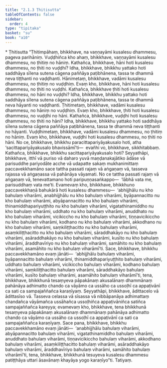 ```yaml
---
title: "2.1.3 Ṭhitisutta"
tableOfContents: false
sidebar:
  order: 4
type: "tipitaka"
basket: "su"
book: "a10"
---
```



<DynamicBreadcrumb />

<Paragraph type="center" book="a10">
* Ṭhitisutta
</Paragraph>

<Division number="53" book="a10" bookNo="17" page="332">

<Paragraph number="383" book="a10">
“Ṭhitimpāhaṃ, bhikkhave, na vaṇṇayāmi kusalesu dhammesu, pageva parihāniṃ. Vuḍḍhiñca kho ahaṃ, bhikkhave, vaṇṇayāmi kusalesu dhammesu, no ṭhitiṃ no hāniṃ.
</Paragraph>

<Paragraph number="384" book="a10">
Kathañca, bhikkhave, hāni hoti kusalesu dhammesu, no ṭhiti no vuḍḍhi? Idha, bhikkhave, bhikkhu yattako hoti saddhāya sīlena sutena cāgena paññāya paṭibhānena, tassa te dhammā neva tiṭṭhanti no vaḍḍhanti. Hānimetaṃ, bhikkhave, vadāmi kusalesu dhammesu, no ṭhitiṃ no vuḍḍhiṃ. Evaṃ kho, bhikkhave, hāni hoti kusalesu dhammesu, no ṭhiti no vuḍḍhi.
</Paragraph>

<Paragraph number="385" book="a10">
Kathañca, bhikkhave ṭhiti hoti kusalesu dhammesu, no hāni no vuḍḍhi? Idha, bhikkhave, bhikkhu yattako hoti saddhāya sīlena sutena cāgena paññāya paṭibhānena, tassa te dhammā neva hāyanti no vaḍḍhanti. Ṭhitimetaṃ, bhikkhave, vadāmi kusalesu dhammesu, no hāniṃ no vuḍḍhiṃ. Evaṃ kho, bhikkhave, ṭhiti hoti kusalesu dhammesu, no vuḍḍhi no hāni.
</Paragraph>

<Paragraph number="386" book="a10">
Kathañca, bhikkhave, vuḍḍhi hoti kusalesu dhammesu, no ṭhiti no hāni? Idha, bhikkhave, bhikkhu yattako hoti saddhāya sīlena sutena cāgena paññāya paṭibhānena, tassa te dhammā neva tiṭṭhanti no hāyanti. Vuḍḍhimetaṃ, bhikkhave, vadāmi kusalesu dhammesu, no ṭhitiṃ no hāniṃ. Evaṃ kho, bhikkhave, vuḍḍhi hoti kusalesu dhammesu, no ṭhiti no hāni.
</Paragraph>

<Paragraph number="387" book="a10">
No ce, bhikkhave, bhikkhu paracittapariyāyakusalo hoti, atha ‘sacittapariyāyakusalo bhavissāmī’ti—  evañhi vo, bhikkhave, sikkhitabbaṃ.
</Paragraph>

<Paragraph number="388" book="a10">
Kathañca, bhikkhave, bhikkhu sacittapariyāyakusalo hoti? Seyyathāpi, bhikkhave, itthī vā puriso vā daharo yuvā maṇḍanakajātiko ādāse vā parisuddhe pariyodāte acche vā udapatte sakaṃ mukhanimittaṃ paccavekkhamāno sace tattha passati rajaṃ vā aṅgaṇaṃ vā, tasseva rajassa vā aṅgaṇassa vā pahānāya vāyamati. No ce tattha passati rajaṃ vā aṅgaṇaṃ vā, tenevattamano hoti paripuṇṇasaṅkappo—  ‘lābhā vata me, parisuddhaṃ vata me’ti. Evamevaṃ kho, bhikkhave, bhikkhuno paccavekkhaṇā bahukārā hoti kusalesu dhammesu—  ‘abhijjhālu nu kho bahulaṃ viharāmi, anabhijjhālu nu kho bahulaṃ viharāmi, byāpannacitto nu kho bahulaṃ viharāmi, abyāpannacitto nu kho bahulaṃ viharāmi, thinamiddhapariyuṭṭhito nu kho bahulaṃ viharāmi, vigatathinamiddho nu kho bahulaṃ viharāmi, uddhato nu kho bahulaṃ viharāmi, anuddhato nu kho bahulaṃ viharāmi, vicikiccho nu kho bahulaṃ viharāmi, tiṇṇavicikiccho nu kho bahulaṃ viharāmi, kodhano nu kho bahulaṃ viharāmi, akkodhano nu kho bahulaṃ viharāmi, saṃkiliṭṭhacitto nu kho bahulaṃ viharāmi, asaṃkiliṭṭhacitto nu kho bahulaṃ viharāmi, sāraddhakāyo nu kho bahulaṃ viharāmi, asāraddhakāyo nu kho bahulaṃ viharāmi, kusīto nu kho bahulaṃ viharāmi, āraddhavīriyo nu kho bahulaṃ viharāmi, samāhito nu kho bahulaṃ viharāmi, asamāhito nu kho bahulaṃ viharāmī’ti.
</Paragraph>

<Paragraph number="389" book="a10">
Sace, bhikkhave, bhikkhu paccavekkhamāno evaṃ jānāti—  ‘abhijjhālu bahulaṃ viharāmi, byāpannacitto bahulaṃ viharāmi, thinamiddhapariyuṭṭhito bahulaṃ viharāmi, uddhato bahulaṃ viharāmi, vicikiccho bahulaṃ viharāmi, kodhano bahulaṃ viharāmi, saṃkiliṭṭhacitto bahulaṃ viharāmi, sāraddhakāyo bahulaṃ viharāmi, kusīto bahulaṃ viharāmi, asamāhito bahulaṃ viharāmī’ti, tena, bhikkhave, bhikkhunā tesaṃyeva pāpakānaṃ akusalānaṃ dhammānaṃ pahānāya adhimatto chando ca vāyāmo ca ussāho ca ussoḷhī ca appaṭivānī ca sati ca sampajaññañca karaṇīyaṃ. Seyyathāpi, bhikkhave, ādittacelo vā ādittasīso vā. Tasseva celassa vā sīsassa vā nibbāpanāya adhimattaṃ chandañca vāyāmañca ussāhañca ussoḷhiñca appaṭivāniñca satiñca sampajaññañca kareyya; evamevaṃ kho, bhikkhave, tena bhikkhunā tesaṃyeva pāpakānaṃ akusalānaṃ dhammānaṃ pahānāya adhimatto chando ca vāyāmo ca ussāho ca ussoḷhī ca appaṭivānī ca sati ca sampajaññañca karaṇīyaṃ.
</Paragraph>

<Paragraph number="390" book="a10">
Sace pana, bhikkhave, bhikkhu paccavekkhamāno evaṃ jānāti—  ‘anabhijjhālu bahulaṃ viharāmi, abyāpannacitto bahulaṃ viharāmi, vigatathinamiddho bahulaṃ viharāmi, anuddhato bahulaṃ viharāmi, tiṇṇavicikiccho bahulaṃ viharāmi, akkodhano bahulaṃ viharāmi, asaṃkiliṭṭhacitto bahulaṃ viharāmi, asāraddhakāyo bahulaṃ viharāmi, āraddhavīriyo bahulaṃ viharāmi, samāhito bahulaṃ viharāmī’ti, tena, bhikkhave, bhikkhunā tesuyeva kusalesu dhammesu patiṭṭhāya uttari āsavānaṃ khayāya yogo karaṇīyo”ti.

</Paragraph>
</Division>

<Paragraph number="391" type="center" book="a10">
Tatiyaṃ.
</Paragraph>